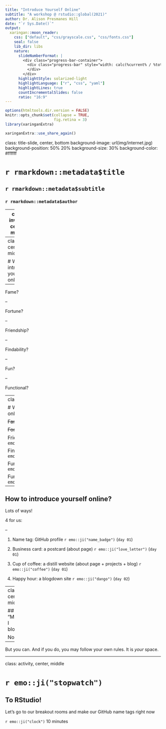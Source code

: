 ```yaml
---
title: "Introduce Yourself Online"
subtitle: "A workshop @ rstudio::global(2021)"
author: Dr. Alison Presmanes Hill
date: "`r Sys.Date()`"
output:
  xaringan::moon_reader:
    css: ["default", "css/grayscale.css", "css/fonts.css"]
    seal: false 
    lib_dir: libs
    nature:
      slideNumberFormat: |
        <div class="progress-bar-container">
          <div class="progress-bar" style="width: calc(%current% / %total% * 100%);">
          </div>
        </div>
      highlightStyle: solarized-light
      highlightLanguage: ["r", "css", "yaml"]
      highlightLines: true
      countIncrementalSlides: false
      ratio: "16:9"
---
```


```r
options(htmltools.dir.version = FALSE)
knitr::opts_chunk$set(collapse = TRUE,
                      fig.retina = 3)
library(xaringanExtra)
```

```r
xaringanExtra::use_share_again()
```

class: title-slide, center, bottom
background-image: url(img/internet.jpg)
background-position: 50% 20%
background-size: 30%
background-color: #ffffff

# `r rmarkdown::metadata$title`

## `r rmarkdown::metadata$subtitle`

### `r rmarkdown::metadata$author`

---
class: inverse, center, middle

# Why introduce yourself online? 

---
class: center, middle

# Why introduce yourself online? 

--

Fame? 

--

Fortune? 

--

Friendship? 

--

Findability? 

--

Fun?

--

Functional?

---
class: center, middle

# Why introduce yourself online? 


~~Fame~~ `r emo::ji("x")`

~~Fortune~~ `r emo::ji("x")`

Friendship `r emo::ji("heavy_check_mark")`

Findability `r emo::ji("heavy_check_mark")`

Fun `r emo::ji("heavy_check_mark")`

Functional `r emo::ji("heavy_check_mark")`

---

## How to introduce yourself online?

Lots of ways!

4 for us:

--

1. Name tag: GitHub profile `r emo::ji("name_badge")` (`day 01`)

1. Business card: a postcard (about page) `r emo::ji("love_letter")` (`day 01`)

1. Cup of coffee: a distill website (about page + projects + blog) `r emo::ji("coffee")` (`day 01`)

1. Happy hour: a blogdown site `r emo::ji("dango")` (`day 02`)

---
class: center, middle


## "Must I blog?"

No. 

--

But you can. And if you do, you may follow your own rules. It is *your* space.


---
class: activity, center, middle

# `r emo::ji("stopwatch")`

## To RStudio!

Let’s go to our breakout rooms and make our GitHub name tags right now

`r emo::ji("clock")` 10 minutes
